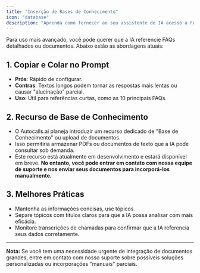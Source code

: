 ```yaml
---
title: "Inserção de Bases de Conhecimento"
icon: "database"
description: "Aprenda como fornecer ao seu assistente de IA acesso a FAQs, documentos e outras fontes de conhecimento"
---
```


Para uso mais avançado, você pode querer que a IA referencie FAQs detalhados ou documentos. Abaixo estão as abordagens atuais:

## 1. Copiar e Colar no Prompt

- **Prós**: Rápido de configurar.
- **Contras**: Textos longos podem tornar as respostas mais lentas ou causar "alucinação" parcial.
- **Uso**: Útil para referências curtas, como as 10 principais FAQs.

## 2. Recurso de Base de Conhecimento

- O Autocalls.ai planeja introduzir um recurso dedicado de "Base de Conhecimento" ou upload de documentos.
- Isso permitiria armazenar PDFs ou documentos de texto que a IA pode consultar sob demanda.
- Este recurso está atualmente em desenvolvimento e estará disponível em breve. **No entanto, você pode entrar em contato com nossa equipe de suporte e nos enviar seus documentos para incorporá-los manualmente.**

## 3. Melhores Práticas

- Mantenha as informações concisas, use tópicos.
- Separe tópicos com títulos claros para que a IA possa analisar com mais eficácia.
- Monitore transcrições de chamadas para confirmar que a IA referencia seus dados corretamente.

---

**Nota:** Se você tem uma necessidade urgente de integração de documentos grandes, entre em contato com nosso suporte sobre possíveis soluções personalizadas ou incorporações "manuais" parciais.
